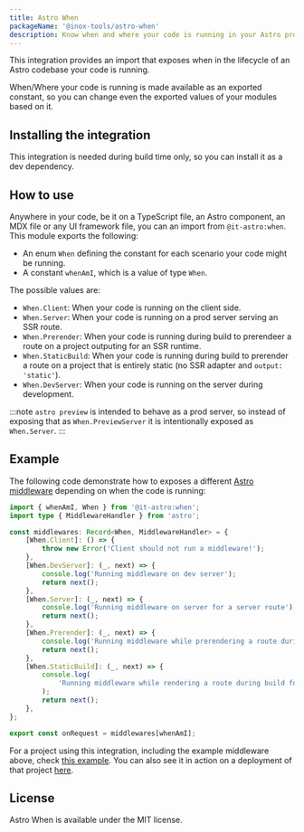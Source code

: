 ```yaml
---
title: Astro When
packageName: '@inox-tools/astro-when'
description: Know when and where your code is running in your Astro project
---
```


This integration provides an import that exposes when in the lifecycle of an Astro codebase your code is running.

When/Where your code is running is made available as an exported constant, so you can change even the exported values of your modules based on it.

## Installing the integration

This integration is needed during build time only, so you can install it as a dev dependency.


<InstallCmd />

## How to use

Anywhere in your code, be it on a TypeScript file, an Astro component, an MDX file or any UI framework file, you can an import from `@it-astro:when`. This module exports the following:

- An enum `When` defining the constant for each scenario your code might be running.
- A constant `whenAmI`, which is a value of type `When`.

The possible values are:

- `When.Client`: When your code is running on the client side.
- `When.Server`: When your code is running on a prod server serving an SSR route.
- `When.Prerender`: When your code is running during build to prerendeer a route on a project outputing for an SSR runtime.
- `When.StaticBuild`: When your code is running during build to prerender a route on a project that is entirely static (no SSR adapter and `output: 'static'`).
- `When.DevServer`: When your code is running on the server during development.

:::note
`astro preview` is intended to behave as a prod server, so instead of exposing that as `When.PreviewServer` it is intentionally exposed as `When.Server`.
:::

## Example

The following code demonstrate how to exposes a different [Astro middleware](https://docs.astro.build/en/guides/middleware/) depending on when the code is running:

```ts
import { whenAmI, When } from '@it-astro:when';
import type { MiddlewareHandler } from 'astro';

const middlewares: Record<When, MiddlewareHandler> = {
	[When.Client]: () => {
		throw new Error('Client should not run a middleware!');
	},
	[When.DevServer]: (_, next) => {
		console.log('Running middleware on dev server');
		return next();
	},
	[When.Server]: (_, next) => {
		console.log('Running middleware on server for a server route');
		return next();
	},
	[When.Prerender]: (_, next) => {
		console.log('Running middleware while prerendering a route during build for an SSR output');
		return next();
	},
	[When.StaticBuild]: (_, next) => {
		console.log(
			'Running middleware while rendering a route during build for a fully static output'
		);
		return next();
	},
};

export const onRequest = middlewares[whenAmI];
```

For a project using this integration, including the example middleware above, check [this example](https://github.com/Fryuni/inox-tools/tree/main/examples/astro-when). You can also see it in action on a deployment of that project [here](https://inox-tools-ex-astro-when.pages.dev/).

## License

Astro When is available under the MIT license.
